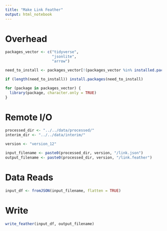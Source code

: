 ```yaml
---
title: "Make Link Feather"
output: html_notebook
---
```



# Overhead
```r
packages_vector <- c("tidyverse",
                     "jsonlite",
                     "arrow")

need_to_install <- packages_vector[!(packages_vector %in% installed.packages()[,"Package"])]

if (length(need_to_install)) install.packages(need_to_install)

for (package in packages_vector) {
  library(package, character.only = TRUE)
}

```

# Remote I/O
```r
processed_dir <- "../../data/processed/"
interim_dir <- "../../data/interim/"

version <- "version_12"

input_filename <- paste0(processed_dir, version, "/link.json")
output_filename <- paste0(processed_dir, version, "/link.feather")
```

# Data Reads
```r
input_df <- fromJSON(input_filename, flatten = TRUE)
```

# Write
```r
write_feather(input_df, output_filename)
```

